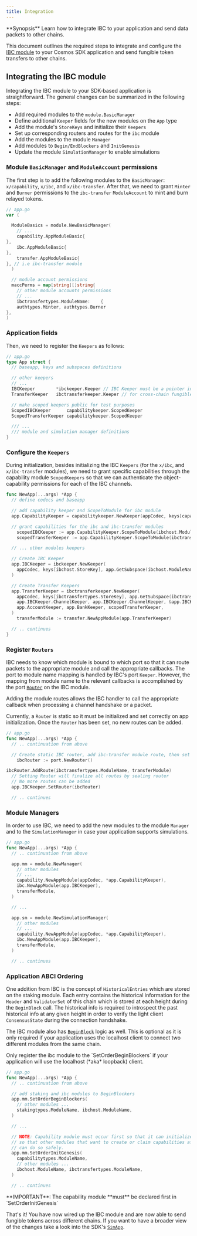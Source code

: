```yaml
---
title: Integration
---
```


<Note>
**Synopsis**
Learn how to integrate IBC to your application and send data packets to other chains.
</Note>

This document outlines the required steps to integrate and configure the [IBC
module](https://github.com/cosmos/ibc-go/tree/main/modules/core) to your Cosmos SDK application and
send fungible token transfers to other chains.

## Integrating the IBC module

Integrating the IBC module to your SDK-based application is straightforward. The general changes can be summarized in the following steps:

* Add required modules to the `module.BasicManager`
* Define additional `Keeper` fields for the new modules on the `App` type
* Add the module's `StoreKeys` and initialize their `Keepers`
* Set up corresponding routers and routes for the `ibc` module
* Add the modules to the module `Manager`
* Add modules to `Begin/EndBlockers` and `InitGenesis`
* Update the module `SimulationManager` to enable simulations

### Module `BasicManager` and `ModuleAccount` permissions

The first step is to add the following modules to the `BasicManager`: `x/capability`, `x/ibc`,
and `x/ibc-transfer`. After that, we need to grant `Minter` and `Burner` permissions to
the `ibc-transfer` `ModuleAccount` to mint and burn relayed tokens.

```go expandable
// app.go
var (

  ModuleBasics = module.NewBasicManager(
    // ...
    capability.AppModuleBasic{
},
    ibc.AppModuleBasic{
},
    transfer.AppModuleBasic{
}, // i.e ibc-transfer module
  )

  // module account permissions
  maccPerms = map[string][]string{
    // other module accounts permissions
    // ...
    ibctransfertypes.ModuleName:    {
    authtypes.Minter, authtypes.Burner
},
)
```

### Application fields

Then, we need to register the `Keepers` as follows:

```go expandable
// app.go
type App struct {
  // baseapp, keys and subspaces definitions

  // other keepers
  // ...
  IBCKeeper        *ibckeeper.Keeper // IBC Keeper must be a pointer in the app, so we can SetRouter on it correctly
  TransferKeeper   ibctransferkeeper.Keeper // for cross-chain fungible token transfers

  // make scoped keepers public for test purposes
  ScopedIBCKeeper      capabilitykeeper.ScopedKeeper
  ScopedTransferKeeper capabilitykeeper.ScopedKeeper

  /// ...
  /// module and simulation manager definitions
}
```

### Configure the `Keepers`

During initialization, besides initializing the IBC `Keepers` (for the `x/ibc`, and
`x/ibc-transfer` modules), we need to grant specific capabilities through the capability module
`ScopedKeepers` so that we can authenticate the object-capability permissions for each of the IBC
channels.

```go expandable
func NewApp(...args) *App {
  // define codecs and baseapp

  // add capability keeper and ScopeToModule for ibc module
  app.CapabilityKeeper = capabilitykeeper.NewKeeper(appCodec, keys[capabilitytypes.StoreKey], memKeys[capabilitytypes.MemStoreKey])

  // grant capabilities for the ibc and ibc-transfer modules
    scopedIBCKeeper := app.CapabilityKeeper.ScopeToModule(ibchost.ModuleName)
    scopedTransferKeeper := app.CapabilityKeeper.ScopeToModule(ibctransfertypes.ModuleName)

  // ... other modules keepers

  // Create IBC Keeper
  app.IBCKeeper = ibckeeper.NewKeeper(
    appCodec, keys[ibchost.StoreKey], app.GetSubspace(ibchost.ModuleName), app.StakingKeeper, app.UpgradeKeeper, scopedIBCKeeper,
  )

  // Create Transfer Keepers
  app.TransferKeeper = ibctransferkeeper.NewKeeper(
    appCodec, keys[ibctransfertypes.StoreKey], app.GetSubspace(ibctransfertypes.ModuleName),
    app.IBCKeeper.ChannelKeeper, app.IBCKeeper.ChannelKeeper, &app.IBCKeeper.PortKeeper,
    app.AccountKeeper, app.BankKeeper, scopedTransferKeeper,
  )
    transferModule := transfer.NewAppModule(app.TransferKeeper)

  // .. continues
}
```

### Register `Routers`

IBC needs to know which module is bound to which port so that it can route packets to the
appropriate module and call the appropriate callbacks. The port to module name mapping is handled by
IBC's port `Keeper`. However, the mapping from module name to the relevant callbacks is accomplished
by the port
[`Router`](https://github.com/cosmos/ibc-go/blob/main/modules/core/05-port/types/router.go) on the
IBC module.

Adding the module routes allows the IBC handler to call the appropriate callback when processing a
channel handshake or a packet.

Currently, a `Router` is static so it must be initialized and set correctly on app initialization.
Once the `Router` has been set, no new routes can be added.

```go expandable
// app.go
func NewApp(...args) *App {
  // .. continuation from above

  // Create static IBC router, add ibc-transfer module route, then set and seal it
    ibcRouter := port.NewRouter()

ibcRouter.AddRoute(ibctransfertypes.ModuleName, transferModule)
  // Setting Router will finalize all routes by sealing router
  // No more routes can be added
  app.IBCKeeper.SetRouter(ibcRouter)

  // .. continues
```

### Module Managers

In order to use IBC, we need to add the new modules to the module `Manager` and to the `SimulationManager` in case your application supports simulations.

```go expandable
// app.go
func NewApp(...args) *App {
  // .. continuation from above

  app.mm = module.NewManager(
    // other modules
    // ...
    capability.NewAppModule(appCodec, *app.CapabilityKeeper),
    ibc.NewAppModule(app.IBCKeeper),
    transferModule,
  )

  // ...

  app.sm = module.NewSimulationManager(
    // other modules
    // ...
    capability.NewAppModule(appCodec, *app.CapabilityKeeper),
    ibc.NewAppModule(app.IBCKeeper),
    transferModule,
  )

  // .. continues
```

### Application ABCI Ordering

One addition from IBC is the concept of `HistoricalEntries` which are stored on the staking module.
Each entry contains the historical information for the `Header` and `ValidatorSet` of this chain which is stored
at each height during the `BeginBlock` call. The historical info is required to introspect the
past historical info at any given height in order to verify the light client `ConsensusState` during the
connection handshake.

The IBC module also has
[`BeginBlock`](https://github.com/cosmos/ibc-go/blob/main/modules/core/02-client/abci.go) logic as well. This is optional as it is only required if your application uses the localhost client to connect two different modules from the same chain.

<Tip>
Only register the ibc module to the `SetOrderBeginBlockers` if your application will use the
localhost (*aka* loopback) client.
</Tip>

```go expandable
// app.go
func NewApp(...args) *App {
  // .. continuation from above

  // add staking and ibc modules to BeginBlockers
  app.mm.SetOrderBeginBlockers(
    // other modules ...
    stakingtypes.ModuleName, ibchost.ModuleName,
  )

  // ...

  // NOTE: Capability module must occur first so that it can initialize any capabilities
  // so that other modules that want to create or claim capabilities afterwards in InitChain
  // can do so safely.
  app.mm.SetOrderInitGenesis(
    capabilitytypes.ModuleName,
    // other modules ...
    ibchost.ModuleName, ibctransfertypes.ModuleName,
  )

  // .. continues
```

<Warning>
**IMPORTANT**: The capability module **must** be declared first in `SetOrderInitGenesis`
</Warning>

That's it! You have now wired up the IBC module and are now able to send fungible tokens across
different chains. If you want to have a broader view of the changes take a look into the SDK's
[`SimApp`](https://github.com/cosmos/ibc-go/blob/main/testing/simapp/app.go).

